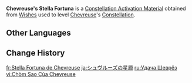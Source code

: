 {{Item Infobox
|id           = 001190
|image        = Item Stella Fortuna (4 Star).png
|type         = Constellation Activation Materials
|group        = Stella Fortuna
|quality      = 4
|description  = [[Chevreuse]]'s Constellation Activation Material
|source1      = [[Wishes]]
}}
'''Chevreuse's Stella Fortuna''' is a [[Constellation Activation Material]] obtained from [[Wishes]] used to level [[Chevreuse]]'s [[Constellation]].

==Other Languages==
{{Other Languages|default_hidden=1
|en      = Chevreuse's Stella Fortuna
|zhs     = 夏沃蕾的命星
|zhs_rm  = Xiàwòlěi de Mìngxīng
|zht     = 夏沃蕾的命星
|zht_rm  = Xiàwòlěi de Mìngxīng
|ja      = シュヴルーズの星屑
|ja_rm   = Shuvuruuzu no Hoshikuzu
|ko      = 슈브르즈의 운명의 별
|ko_rm   = 
|es      = Stella Fortuna de Chevreuse
|fr      = Stella Fortuna de Chevreuse
|ru      = Удача Шеврёз
|th      = ดวงดาวแห่งชีวิตของ Chevreuse
|th_rm   = 
|vi      = Chòm Sao Của Chevreuse
|de      = Stella Fortuna von Chevreuse
|id      = Chevreuse's Stella Fortuna
|pt      = Stella Fortuna de Chevreuse
|tr      = Chevreuse'ün Yaşam Yıldızı
|it      = Stella Fortuna di Chevreuse
}}

==Change History==
{{Change History|4.3}}

[[fr:Stella Fortuna de Chevreuse]]
[[ja:シュヴルーズの星屑]]
[[ru:Удача Шеврёз]]
[[vi:Chòm Sao Của Chevreuse]]